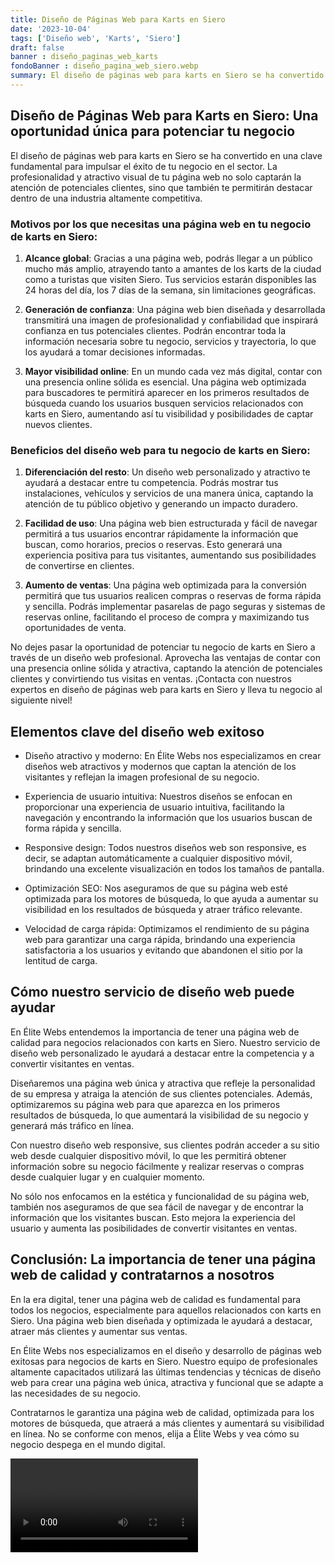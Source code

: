 ```yaml
---
title: Diseño de Páginas Web para Karts en Siero
date: '2023-10-04'
tags: ['Diseño web', 'Karts', 'Siero']
draft: false
banner : diseño_paginas_web_karts
fondoBanner : diseño_pagina_web_siero.webp
summary: El diseño de páginas web para karts en Siero se ha convertido en una clave fundamental para impulsar el éxito de tu negocio en el sector. La profesionalidad y atractivo visual de tu página web no solo captarán la atención de potenciales clientes, sino que también te permitirán destacar dentro de una industria altamente competitiva.
---
```


## Diseño de Páginas Web para Karts en Siero: Una oportunidad única para potenciar tu negocio

El diseño de páginas web para karts en Siero se ha convertido en una clave fundamental para impulsar el éxito de tu negocio en el sector. La profesionalidad y atractivo visual de tu página web no solo captarán la atención de potenciales clientes, sino que también te permitirán destacar dentro de una industria altamente competitiva.

### Motivos por los que necesitas una página web en tu negocio de karts en Siero:

1. **Alcance global**: Gracias a una página web, podrás llegar a un público mucho más amplio, atrayendo tanto a amantes de los karts de la ciudad como a turistas que visiten Siero. Tus servicios estarán disponibles las 24 horas del día, los 7 días de la semana, sin limitaciones geográficas.

2. **Generación de confianza**: Una página web bien diseñada y desarrollada transmitirá una imagen de profesionalidad y confiabilidad que inspirará confianza en tus potenciales clientes. Podrán encontrar toda la información necesaria sobre tu negocio, servicios y trayectoria, lo que los ayudará a tomar decisiones informadas.

3. **Mayor visibilidad online**: En un mundo cada vez más digital, contar con una presencia online sólida es esencial. Una página web optimizada para buscadores te permitirá aparecer en los primeros resultados de búsqueda cuando los usuarios busquen servicios relacionados con karts en Siero, aumentando así tu visibilidad y posibilidades de captar nuevos clientes.

### Beneficios del diseño web para tu negocio de karts en Siero:

1. **Diferenciación del resto**: Un diseño web personalizado y atractivo te ayudará a destacar entre tu competencia. Podrás mostrar tus instalaciones, vehículos y servicios de una manera única, captando la atención de tu público objetivo y generando un impacto duradero.

2. **Facilidad de uso**: Una página web bien estructurada y fácil de navegar permitirá a tus usuarios encontrar rápidamente la información que buscan, como horarios, precios o reservas. Esto generará una experiencia positiva para tus visitantes, aumentando sus posibilidades de convertirse en clientes.

3. **Aumento de ventas**: Una página web optimizada para la conversión permitirá que tus usuarios realicen compras o reservas de forma rápida y sencilla. Podrás implementar pasarelas de pago seguras y sistemas de reservas online, facilitando el proceso de compra y maximizando tus oportunidades de venta.

No dejes pasar la oportunidad de potenciar tu negocio de karts en Siero a través de un diseño web profesional. Aprovecha las ventajas de contar con una presencia online sólida y atractiva, captando la atención de potenciales clientes y convirtiendo tus visitas en ventas. ¡Contacta con nuestros expertos en diseño de páginas web para karts en Siero y lleva tu negocio al siguiente nivel!

<GifSeo />

<Cta />

## Elementos clave del diseño web exitoso

- Diseño atractivo y moderno: En Élite Webs nos especializamos en crear diseños web atractivos y modernos que captan la atención de los visitantes y reflejan la imagen profesional de su negocio.

- Experiencia de usuario intuitiva: Nuestros diseños se enfocan en proporcionar una experiencia de usuario intuitiva, facilitando la navegación y encontrando la información que los usuarios buscan de forma rápida y sencilla.

- Responsive design: Todos nuestros diseños web son responsive, es decir, se adaptan automáticamente a cualquier dispositivo móvil, brindando una excelente visualización en todos los tamaños de pantalla.

- Optimización SEO: Nos aseguramos de que su página web esté optimizada para los motores de búsqueda, lo que ayuda a aumentar su visibilidad en los resultados de búsqueda y atraer tráfico relevante.

- Velocidad de carga rápida: Optimizamos el rendimiento de su página web para garantizar una carga rápida, brindando una experiencia satisfactoria a los usuarios y evitando que abandonen el sitio por la lentitud de carga.

## Cómo nuestro servicio de diseño web puede ayudar

En Élite Webs entendemos la importancia de tener una página web de calidad para negocios relacionados con karts en Siero. Nuestro servicio de diseño web personalizado le ayudará a destacar entre la competencia y a convertir visitantes en ventas.

Diseñaremos una página web única y atractiva que refleje la personalidad de su empresa y atraiga la atención de sus clientes potenciales. Además, optimizaremos su página web para que aparezca en los primeros resultados de búsqueda, lo que aumentará la visibilidad de su negocio y generará más tráfico en línea.

Con nuestro diseño web responsive, sus clientes podrán acceder a su sitio web desde cualquier dispositivo móvil, lo que les permitirá obtener información sobre su negocio fácilmente y realizar reservas o compras desde cualquier lugar y en cualquier momento.

No sólo nos enfocamos en la estética y funcionalidad de su página web, también nos aseguramos de que sea fácil de navegar y de encontrar la información que los visitantes buscan. Esto mejora la experiencia del usuario y aumenta las posibilidades de convertir visitantes en ventas.

## Conclusión: La importancia de tener una página web de calidad y contratarnos a nosotros

En la era digital, tener una página web de calidad es fundamental para todos los negocios, especialmente para aquellos relacionados con karts en Siero. Una página web bien diseñada y optimizada le ayudará a destacar, atraer más clientes y aumentar sus ventas.

En Élite Webs nos especializamos en el diseño y desarrollo de páginas web exitosas para negocios de karts en Siero. Nuestro equipo de profesionales altamente capacitados utilizará las últimas tendencias y técnicas de diseño web para crear una página web única, atractiva y funcional que se adapte a las necesidades de su negocio.

Contratarnos le garantiza una página web de calidad, optimizada para los motores de búsqueda, que atraerá a más clientes y aumentará su visibilidad en línea. No se conforme con menos, elija a Élite Webs y vea cómo su negocio despega en el mundo digital.

<Video />

<CtaBot job='Karts' city='Siero'/>

<Gmaps query='Siero+españa+maps' />
